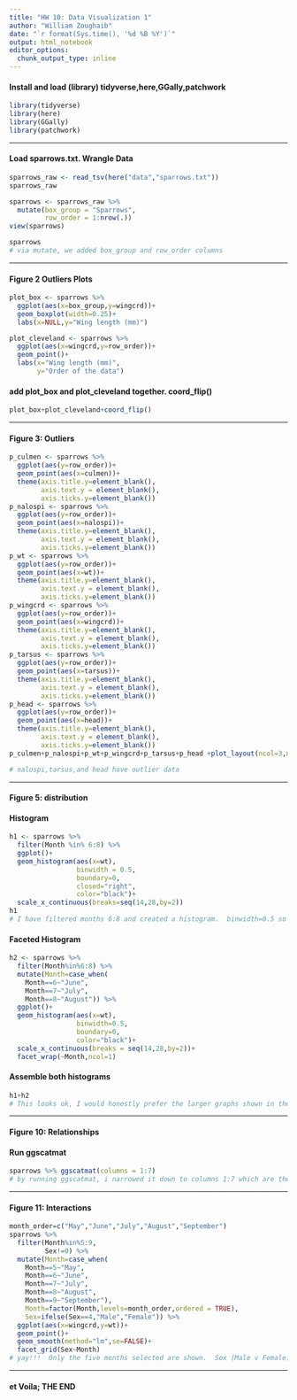 ```yaml
---
title: "HW 10: Data Visualization 1"
author: "William Zoughaib"
date: "`r format(Sys.time(), '%d %B %Y')`"
output: html_notebook
editor_options: 
  chunk_output_type: inline
---
```


#### Install and load (library) tidyverse,here,GGally,patchwork
```r
library(tidyverse)
library(here)
library(GGally)
library(patchwork)
```
***
#### Load sparrows.txt.  Wrangle Data
```r
sparrows_raw <- read_tsv(here("data","sparrows.txt"))
sparrows_raw
```
```r
sparrows <- sparrows_raw %>% 
  mutate(box_group = "Sparrows",
         row_order = 1:nrow(.))
view(sparrows)
```
```r
sparrows
# via mutate, we added box_group and row_order columns
```
***
#### Figure 2 Outliers Plots
```r
plot_box <- sparrows %>% 
  ggplot(aes(x=box_group,y=wingcrd))+
  geom_boxplot(width=0.25)+
  labs(x=NULL,y="Wing length (mm)")
```
```r
plot_cleveland <- sparrows %>% 
  ggplot(aes(x=wingcrd,y=row_order))+
  geom_point()+
  labs(x="Wing length (mm)",
       y="Order of the data")
```
#### add plot_box and plot_cleveland together.  coord_flip()
```r
plot_box+plot_cleveland+coord_flip()
```
***
#### Figure 3: Outliers
```r
p_culmen <- sparrows %>% 
  ggplot(aes(y=row_order))+
  geom_point(aes(x=culmen))+
  theme(axis.title.y=element_blank(),
        axis.text.y = element_blank(),
        axis.ticks.y=element_blank())
p_nalospi <- sparrows %>% 
  ggplot(aes(y=row_order))+
  geom_point(aes(x=nalospi))+
  theme(axis.title.y=element_blank(),
        axis.text.y = element_blank(),
        axis.ticks.y=element_blank())
p_wt <- sparrows %>% 
  ggplot(aes(y=row_order))+
  geom_point(aes(x=wt))+
  theme(axis.title.y=element_blank(),
        axis.text.y = element_blank(),
        axis.ticks.y=element_blank())
p_wingcrd <- sparrows %>% 
  ggplot(aes(y=row_order))+
  geom_point(aes(x=wingcrd))+
  theme(axis.title.y=element_blank(),
        axis.text.y = element_blank(),
        axis.ticks.y=element_blank())
p_tarsus <- sparrows %>% 
  ggplot(aes(y=row_order))+
  geom_point(aes(x=tarsus))+
  theme(axis.title.y=element_blank(),
        axis.text.y = element_blank(),
        axis.ticks.y=element_blank())
p_head <- sparrows %>% 
  ggplot(aes(y=row_order))+
  geom_point(aes(x=head))+
  theme(axis.title.y=element_blank(),
        axis.text.y = element_blank(),
        axis.ticks.y=element_blank())
p_culmen+p_nalospi+p_wt+p_wingcrd+p_tarsus+p_head +plot_layout(ncol=3,nrow=2)

# nalospi,tarsus,and head have outlier data
```
***
#### Figure 5: distribution
#### Histogram
```r
h1 <- sparrows %>% 
  filter(Month %in% 6:8) %>% 
  ggplot()+
  geom_histogram(aes(x=wt),
                 binwidth = 0.5,
                 boundary=0,
                 closed="right",
                 color="black")+
  scale_x_continuous(breaks=seq(14,28,by=2))
h1
# I have filtered months 6:8 and created a histogram.  binwidth=0.5 so it looks like two bars per complete 1 integer.  So 18-18.5 & 18.51-19
```
#### Faceted Histogram
```r
h2 <- sparrows %>% 
  filter(Month%in%6:8) %>% 
  mutate(Month=case_when(
    Month==6~"June",
    Month==7~"July",
    Month==8~"August")) %>% 
  ggplot()+
  geom_histogram(aes(x=wt),
                 binwidth=0.5,
                 boundary=0,
                 color="black")+
  scale_x_continuous(breaks = seq(14,28,by=2))+
  facet_wrap(~Month,ncol=1)
```
#### Assemble both histograms
```r
h1+h2
# This looks ok, I would honestly prefer the larger graphs shown in the homework sheet.  The right panel histograms are kind of small and hard to interpret...
```
***
#### Figure 10: Relationships
#### Run ggscatmat
```r
sparrows %>% ggscatmat(columns = 1:7)
# by running ggscatmat, i narrowed it down to columns 1:7 which are the first seven variables.  All the words are crammed together.  This has to do with the view.  I honestly do not like it
```
***
#### Figure 11: Interactions
```r
month_order=c("May","June","July","August","September")
sparrows %>% 
  filter(Month%in%5:9,
         Sex!=0) %>% 
  mutate(Month=case_when(
    Month==5~"May",
    Month==6~"June",
    Month==7~"July",
    Month==8~"August",
    Month==9~"September"),
    Month=factor(Month,levels=month_order,ordered = TRUE),
    Sex=ifelse(Sex==4,"Male","Female")) %>% 
  ggplot(aes(x=wingcrd,y=wt))+
  geom_point()+
  geom_smooth(method="lm",se=FALSE)+
  facet_grid(Sex~Month)
# yay!!!  Only the five months selected are shown.  Sex (Male v Female) is shown without the immature individuals.  se=FALSE means there will be no shading around the line in geom_smooth
```
***
#### et Voila; THE END